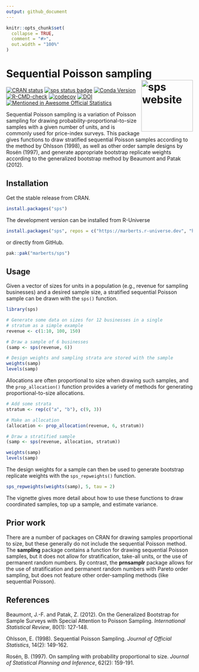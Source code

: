 ```yaml
---
output: github_document
---
```


<!-- README.md is generated from README.Rmd. Please edit that file. -->

```r
knitr::opts_chunk$set(
  collapse = TRUE,
  comment = "#>",
  out.width = "100%"
)
```

# Sequential Poisson sampling <a href="https://marberts/github.io/sps/"><img src="man/figures/logo.png" align="right" height="139" alt="sps website" /></a>

<!-- badges: start -->
[![CRAN status](https://www.r-pkg.org/badges/version/sps)](https://cran.r-project.org/package=sps)
[![sps status badge](https://marberts.r-universe.dev/badges/sps)](https://marberts.r-universe.dev)
[![Conda Version](https://img.shields.io/conda/vn/conda-forge/r-sps.svg)](https://anaconda.org/conda-forge/r-sps)
[![R-CMD-check](https://github.com/marberts/sps/workflows/R-CMD-check/badge.svg)](https://github.com/marberts/sps/actions)
[![codecov](https://codecov.io/gh/marberts/sps/graph/badge.svg?token=5CPGWUF267)](https://codecov.io/gh/marberts/sps)
[![DOI](https://zenodo.org/badge/326323827.svg)](https://zenodo.org/doi/10.5281/zenodo.10109857)
[![Mentioned in Awesome Official Statistics ](https://awesome.re/mentioned-badge.svg)](http://www.awesomeofficialstatistics.org)
<!-- badges: end -->

Sequential Poisson sampling is a variation of Poisson sampling for drawing probability-proportional-to-size samples with a given number of units, and is commonly used for price-index surveys. This package gives functions to draw stratified sequential Poisson samples according to the method by Ohlsson (1998), as well as other order sample designs by Rosén (1997), and generate appropriate bootstrap replicate weights according to the generalized bootstrap method by Beaumont and Patak (2012).

## Installation

Get the stable release from CRAN.

```r
install.packages("sps")
```

The development version can be installed from R-Universe

```r
install.packages("sps", repos = c("https://marberts.r-universe.dev", "https://cloud.r-project.org"))
```

or directly from GitHub.

```r
pak::pak("marberts/sps")
```

## Usage

Given a vector of sizes for units in a population (e.g., revenue for sampling businesses) and a desired sample size, a stratified sequential Poisson sample can be drawn with the `sps()` function. 

```r
library(sps)

# Generate some data on sizes for 12 businesses in a single 
# stratum as a simple example
revenue <- c(1:10, 100, 150)

# Draw a sample of 6 businesses
(samp <- sps(revenue, 6))

# Design weights and sampling strata are stored with the sample
weights(samp)
levels(samp)
```

Allocations are often proportional to size when drawing such samples, and the `prop_allocation()` function provides a variety of methods for generating proportional-to-size allocations.

```r
# Add some strata
stratum <- rep(c("a", "b"), c(9, 3))

# Make an allocation
(allocation <- prop_allocation(revenue, 6, stratum))

# Draw a stratified sample
(samp <- sps(revenue, allocation, stratum))

weights(samp)
levels(samp)
```

The design weights for a sample can then be used to generate bootstrap replicate weights with the `sps_repweights()` function.

```r
sps_repweights(weights(samp), 5, tau = 2)
```

The vignette gives more detail about how to use these functions to draw coordinated samples, top up a sample, and estimate variance.

## Prior work

There are a number of packages on CRAN for drawing samples proportional to size, but these generally do not include the sequential Poisson method. The **sampling** package contains a function for drawing sequential Poisson samples, but it does not allow for stratification, take-all units, or the use of permanent random numbers. By contrast, the **prnsamplr** package allows for the use of stratification and permanent random numbers with Pareto order sampling, but does not feature other order-sampling methods (like sequential Poisson).

## References

Beaumont, J.-F. and Patak, Z. (2012). On the Generalized Bootstrap for Sample Surveys with Special Attention to Poisson Sampling. *International Statistical Review*, 80(1): 127-148.

Ohlsson, E. (1998). Sequential Poisson Sampling. *Journal of Official Statistics*, 14(2): 149-162.

Rosén, B. (1997). On sampling with probability proportional to size. *Journal of Statistical Planning and Inference*, 62(2): 159-191.